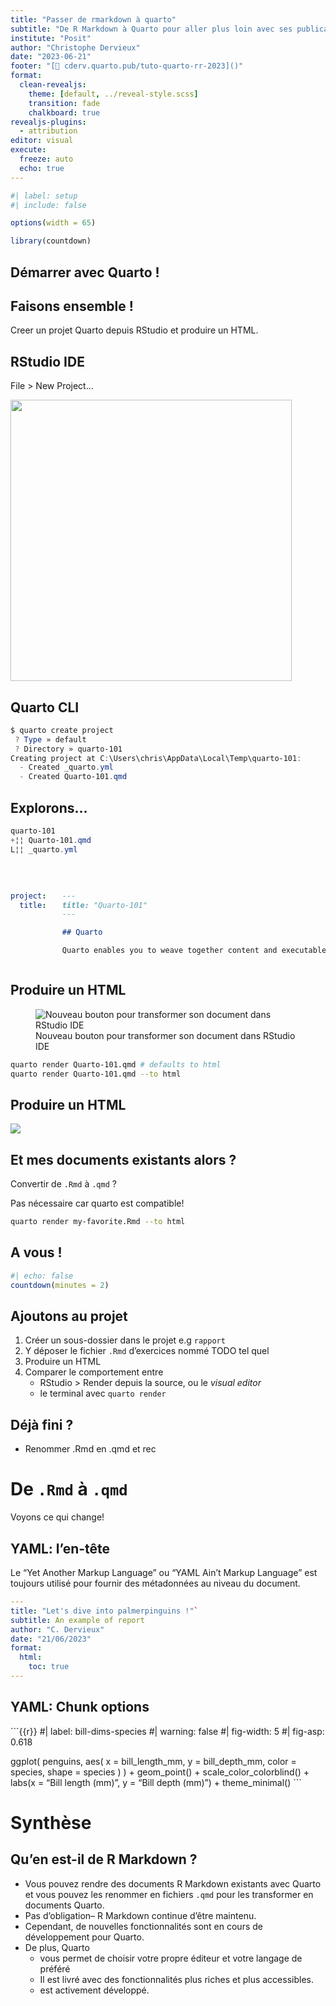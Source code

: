 ```yaml
---
title: "Passer de rmarkdown à quarto"
subtitle: "De R Markdown à Quarto pour aller plus loin avec ses publications"
institute: "Posit"
author: "Christophe Dervieux"
date: "2023-06-21"
footer: "[🔗 cderv.quarto.pub/tuto-quarto-rr-2023]()"
format:
  clean-revealjs:
    theme: [default, ../reveal-style.scss]
    transition: fade
    chalkboard: true
revealjs-plugins:
  - attribution
editor: visual
execute:
  freeze: auto
  echo: true
---
```


```r
#| label: setup
#| include: false

options(width = 65)

library(countdown)
```

## Démarrer avec Quarto ! 

::: callout

# Faisons ensemble ! 

Creer un projet Quarto depuis RStudio et produire un HTML. 
:::

::: {.panel-tabset}

## RStudio IDE

File > New Project...

![](images/rstudio-new-project-quarto.png){.absolute fig-alt="Menu création de projet Quarto depuis RStudio IDE" top=300 left=400 width="450"}

## Quarto CLI

```powershell
$ quarto create project
 ? Type » default
 ? Directory » quarto-101
Creating project at C:\Users\chris\AppData\Local\Temp\quarto-101:
  - Created _quarto.yml
  - Created Quarto-101.qmd
```
:::

## Explorons...

```powershell
quarto-101
+¦¦ Quarto-101.qmd
L¦¦ _quarto.yml
```

</br>


:::: columns

::: column

```.yaml
project:
  title: "Quarto-101"
```
:::

::: column

```.markdown
---
title: "Quarto-101"
---

## Quarto

Quarto enables you to weave together content and executable code into a finished document. To learn more about Quarto see <https://quarto.org>.
```
:::
::::

## Produire un HTML

![Nouveau bouton pour transformer son document dans RStudio IDE](images/rstudio-render-quarto.png){fig-alt="Menu de RStudio IDE dans un document .qmd"}

```.bash
quarto render Quarto-101.qmd # defaults to html
quarto render Quarto-101.qmd --to html
```

## Produire un HTML

![](images/rstudio-render-quarto-html.png){fig-alt="Capture d'écran de la fenêtre viewer de RStudio IDE après avoir générer un HTML."}

## Et mes documents existants alors ? 

::: fragment
Convertir de `.Rmd` à `.qmd` ?
:::

::: fragment
Pas nécessaire car quarto est compatible! 

```.bash
quarto render my-favorite.Rmd --to html
```
:::

## A vous !

```r
#| echo: false
countdown(minutes = 2)
```

::: callout

# Ajoutons au projet

1. Créer un sous-dossier dans le projet e.g `rapport`
2. Y déposer le fichier `.Rmd` d'exercices nommé TODO tel quel 
3. Produire un HTML
4. Comparer le comportement entre
   * RStudio > Render depuis la source, ou le _visual editor_
   * le terminal avec `quarto render`
:::

::: callout-tip

# Déjà fini ? 

* Renommer .Rmd en .qmd et rec

:::

# De `.Rmd` à `.qmd`

Voyons ce qui change!

## YAML: l'en-tête

Le "Yet Another Markup Language" ou "YAML Ain't Markup Language" est toujours utilisé pour fournir des métadonnées au niveau du document.

```yaml
---
title: "Let's dive into palmerpinguins !"`
subtitle: An example of report
author: "C. Dervieux"
date: "21/06/2023"
format: 
  html: 
    toc: true
---
```

## YAML: Chunk options

```{{r}}
#| label: bill-dims-species
#| warning: false
#| fig-width: 5
#| fig-asp: 0.618

ggplot(
  penguins,
  aes(
    x = bill_length_mm, y = bill_depth_mm,
    color = species, shape = species
  )
) +
  geom_point() +
  scale_color_colorblind() +
  labs(x = "Bill length (mm)", y = "Bill depth (mm)") +
  theme_minimal()
```

# Synthèse

## Qu'en est-il de R Markdown ? {.smaller}

::: incrémental

- Vous pouvez rendre des documents R Markdown existants avec Quarto et vous pouvez les renommer en fichiers `.qmd` pour les transformer en documents Quarto.
- Pas d'obligation-- R Markdown continue d'être maintenu.
- Cependant, de nouvelles fonctionnalités sont en cours de développement pour Quarto.
- De plus, Quarto
    - vous permet de choisir votre propre éditeur et votre langage de préféré
    - Il est livré avec des fonctionnalités plus riches et plus accessibles.
    - est activement développé.
:::